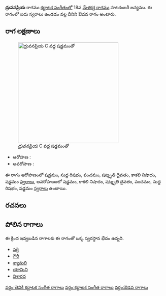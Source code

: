 {{Infobox ragam
	| name          	= ద్రువనప్రియ
	| synonym	    	= 
	| mela          	= 
	| chakra        	= 
	| janaka        	= 
	| type          	= ఔడవ
	| arohanam      	= {{svaraC|S|R1|P|D3|N3|S'}} 
	| avarohanam    	= {{svaraC|S'|N3|D3|P|R1|S}}
	| jeeva         	=
	| chhaya        	=
	| nyasa         	=
	| vishesha      	= 
	| equivalent  		= 
}}
{{కర్ణాటక సంగీత రాగాలు}}
'''ద్రువనప్రియ''' రాగము [[కర్ణాటక సంగీతం]]లో 18వ [[మేళకర్త రాగము]]  హటకంబరీ జన్యము.  ఈ రాగంలో ఐదు స్వరాలు ఉండడం వల్ల దీనిని ఔడవ రాగం అంటారు.


==రాగ లక్షణాలు==
[[Image:druvanapriya_kb2wiki.png|thumb|right|316px|''ద్రువనప్రియ'' C వద్ద షడ్జమంతో]]

* ఆరోహణ : {{svaraC|S|R1|P|D3|N3|S'}} 
* అవరోహణ : {{svaraC|S'|N3|D3|P|R1|S}}

ఈ రాగం ఆరోహణంలో షడ్జమం, సుద్ద  రిషభం, పంచమం, షట్శృతి దైవతం, కాకలి  నిషాదం, షడ్జమం [[స్వరాలు]], అవరోహణంలో షడ్జమం, కాకలి  నిషాదం, షట్శృతి దైవతం, పంచమం, సుద్ద  రిషభం, షడ్జమం [[స్వరాలు]] ఉంటాయి.

==రచనలు==



==పోలిన రాగాలు==
ఈ క్రింద ఇవ్వబడిన రాగాలకు ఈ రాగంతో ఒక్క స్వరస్థాన భేదం ఉన్నది.
* [[పరై]]
* [[గౌరీ]]
* [[శ్యామలి]]
* [[యామిని]]
* [[విశారద]]



[[వర్గం:తెవికి కర్ణాటక సంగీత రాగాలు]]
[[వర్గం:కర్ణాటక సంగీత రాగాలు]]
[[వర్గం:ఔడవ రాగాలు]]